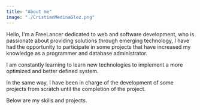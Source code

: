 ```yaml
---
title: "About me"
image: "./CristianMedinaGlez.png"
---
```



Hello, I'm a FreeLancer dedicated to web and software development, who is passionate about providing solutions through emerging technology, I have had the opportunity to participate in some projects that have increased my knowledge as a programmer and database administrator.

I am constantly learning to learn new technologies to implement a more optimized and better defined system.

In the same way, I have been in charge of the development of some projects from scratch until the completion of the project.

Below are my skills and projects.


